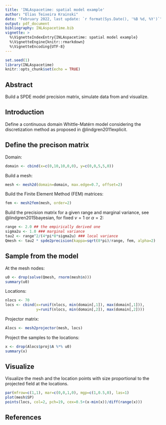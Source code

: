 ```yaml
---
title: 'INLAspacetime: spatial model example'
author: "Elias Teixeira Krainski"
date: "February 2022, last update: `r format(Sys.Date(), '%B %d, %Y')`"
output: pdf_document
bibliography: INLAspacetime.bib
vignette: >
  %\VignetteIndexEntry{INLAspacetime: spatial model example}
  %\VignetteEngine{knitr::rmarkdown}
  %\VignetteEncoding{UTF-8}
---
```


```r
set.seed(1)
library(INLAspacetime)
knitr::opts_chunk$set(echo = TRUE)
```

## Abstract 

Build a SPDE model precision matrix, simulate data from and visualize. 

## Introduction 

Define a continuous domain Whittle-Matérn model 
considering the discretization method 
as proposed in @lindgren2011explicit. 

## Define the precison matrix 

Domain:
```r
domain <- cbind(x=c(0,10,10,0,0), y=c(0,0,5,5,0))
```

Build a mesh:
```r
mesh <- mesh2d(domain=domain, max.edge=0.7, offset=2)
```

Build the Finite Element Method (FEM) matrices:
```r
fem <- mesh2fem(mesh, order=2)
```

Build the precision matrix for a given range and 
marginal variance, see @lindgren2015bayesian, 
for fixed $\nu=1$ or $\alpha=2$:
```r
range <- 2.0 ## the empirically derived one
sigma2u <- 1.0 ### marginal variance
tau2 <- range^2/(4*pi*8*sigma2u) ### local variance
Qmesh <- tau2 * spde2precision(kappa=sqrt(8*pi)/range, fem, alpha=2)
```

## Sample from the model 

At the mesh nodes:
```r
u0 <- drop(solve(Qmesh, rnorm(mesh$n)))
summary(u0)
```

Locations:
```r
nlocs <- 70
locs <- cbind(x=runif(nlocs, min(domain[,1]), max(domain[,1])),  
              y=runif(nlocs, min(domain[,2]), max(domain[,2])))
```

Projector matrix:
```r
Alocs <- mesh2projector(mesh, locs)
```

Project the samples to the locations:
```r
x <- drop(Alocs$proj$A %*% u0)
summary(x)
```

## Visualize 

Visualize the mesh and the location points with size 
proportional to the projected field at the locations.

```r
par(mfrow=c(1,1), mar=c(0,0,1,0), mgp=c(1,0.5,0), las=1)
plot(mesh$SP)
points(locs, col=2, pch=19, cex=0.5+(x-min(x))/diff(range(x))) 
```

## References

